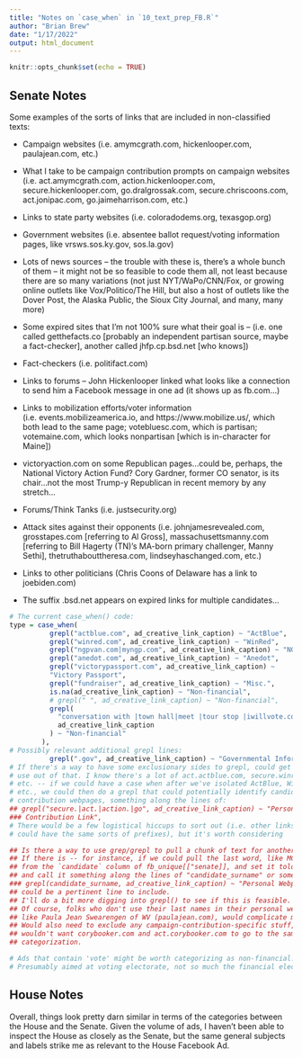 ```yaml
---
title: "Notes on `case_when` in `10_text_prep_FB.R`"
author: "Brian Brew"
date: "1/17/2022"
output: html_document
---
```


```r
knitr::opts_chunk$set(echo = TRUE)
```

## Senate Notes

Some examples of the sorts of links that are included in non-classified texts:

* Campaign websites (i.e. amymcgrath.com, hickenlooper.com, paulajean.com, etc.)

* What I take to be campaign contribution prompts on campaign websites (i.e. act.amymcgrath.com, action.hickenlooper.com, secure.hickenlooper.com, go.dralgrossak.com, secure.chriscoons.com, act.jonipac.com, go.jaimeharrison.com, etc.)

* Links to state party websites (i.e. coloradodems.org, texasgop.org)

* Government websites (i.e. absentee ballot request/voting information pages, like vrsws.sos.ky.gov, sos.la.gov)

* Lots of news sources -- the trouble with these is, there's a whole bunch of them -- it might not be so feasible to code them all, not least because there are so many variations (not just NYT/WaPo/CNN/Fox, or growing online outlets like Vox/Politico/The Hill, but also a host of outlets like the Dover Post, the Alaska Public, the Sioux City Journal, and many, many more)

* Some expired sites that I'm not 100% sure what their goal is -- (i.e. one called getthefacts.co [probably an independent partisan source, maybe a fact-checker], another called jhfp.cp.bsd.net [who knows])

* Fact-checkers (i.e. politifact.com)

* Links to forums -- John Hickenlooper linked what looks like a connection to send him a Facebook message in one ad (it shows up as fb.com...)

* Links to mobilization efforts/voter information (i.e. events.mobilizeamerica.io, and https://www.mobilize.us/, which both lead to the same page; votebluesc.com, which is partisan; votemaine.com, which looks nonpartisan [which is in-character for Maine])

* victoryaction.com on some Republican pages...could be, perhaps, the National Victory Action Fund? Cory Gardner, former CO senator, is its chair...not the most Trump-y Republican in recent memory by any stretch...

* Forums/Think Tanks (i.e. justsecurity.org)

* Attack sites against their opponents (i.e. johnjamesrevealed.com, grosstapes.com [referring to Al Gross], massachusettsmanny.com
[referring to Bill Hagerty (TN)'s MA-born primary challenger, Manny Sethi], thetruthabouttheresa.com, lindseyhaschanged.com, etc.)

* Links to other politicians (Chris Coons of Delaware has a link to joebiden.com)

* The suffix .bsd.net appears on expired links for multiple candidates...

```r
# The current case_when() code:
type = case_when(
          grepl("actblue.com", ad_creative_link_caption) ~ "ActBlue",
          grepl("winred.com", ad_creative_link_caption) ~ "WinRed",
          grepl("ngpvan.com|myngp.com", ad_creative_link_caption) ~ "NGP VAN",
          grepl("anedot.com", ad_creative_link_caption) ~ "Anedot",
          grepl("victorypassport.com", ad_creative_link_caption) ~
          "Victory Passport",
          grepl("fundraiser", ad_creative_link_caption) ~ "Misc.",
          is.na(ad_creative_link_caption) ~ "Non-financial",
          # grepl(" ", ad_creative_link_caption) ~ "Non-financial",
          grepl(
            "conversation with |town hall|meet |tour stop |iwillvote.com",
            ad_creative_link_caption
          ) ~ "Non-financial"
        ),
# Possibly relevant additional grepl lines:
          grepl(".gov", ad_creative_link_caption) ~ "Governmental Information",
# If there's a way to have some exclusionary sides to grepl, could get some good
# use out of that. I know there's a lot of act.actblue.com, secure.winred.com,
# etc. -- if we could have a case when after we've isolated ActBlue, WinRed,
# etc., we could then do a grepl that could potentially identify candidate
# contribution webpages, something along the lines of:
## grepl("secure.|act.|action.|go", ad_creative_link_caption) ~ "Personal 
### Contribution Link",
# There would be a few logistical hiccups to sort out (i.e. other links that
# could have the same sorts of prefixes), but it's worth considering

## Is there a way to use grep/grepl to pull a chunk of text for another column?
## If there is -- for instance, if we could pull the last word, like MCGRATH, 
## from the `candidate` column of fb_unique[["senate]], and set it tolower()
## and call it something along the lines of "candidate_surname" or some such.
### grepl(candidate_surname, ad_creative_link_caption) ~ "Personal Webpage",
## could be a pertinent line to include.
## I'll do a bit more digging into grepl() to see if this is feasible.
## Of course, folks who don't use their last names in their personal websites,
## like Paula Jean Swearengen of WV (paulajean.com), would complicate matters...
## Would also need to exclude any campaign-contribution-specific stuff, i.e.,
## wouldn't want corybooker.com and act.corybooker.com to go to the same 
## categorization.

# Ads that contain 'vote' might be worth categorizing as non-financial...
# Presumably aimed at voting electorate, not so much the financial electorate
```

## House Notes

Overall, things look pretty darn similar in terms of the categories between the House and the Senate. Given the volume of ads, I haven't been able to inspect the House as closely as the Senate, but the same general subjects and labels strike me as relevant to the House Facebook Ad.
